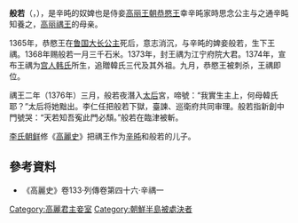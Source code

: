 '''般若'''（{{lang|ko|반야}}，{{bd|？||1376年|}}），是辛旽的奴婢也是侍妾[[高丽王朝|高丽王朝]][[恭愍王|恭愍王]]幸辛旽家時思念公主与之通辛盹知養之，[[高丽禑王|高丽禑王]]的母亲。

1365年，恭愍王在[[仁德王后|鲁国大长公主]]死后，意志消沉，与辛旽的婢妾般若，生下王禑。1368年赐般若一月三千石米。1373年，封王禑为江宁府院大君。1374年，宣布王禑为[[顺静王后|宫人韩氏]]所生，追贈韓氏三代及其外祖。九月，恭愍王被刺杀，王禑即位。

禑王二年（1376年）三月，般若夜潛入[[恭元王后|太后]]宮，啼號：“我實生主上，何母韓氏耶？”太后将她黜出。李仁任把般若下獄，臺諫、巡衛府共同审理。般若指新創中門號哭：“天若知吾寃此門必頹。”般若在臨津被斬。

[[李氏朝鲜|李氏朝鲜]]修《[[高麗史|高麗史]]》把禑王作为[[辛旽|辛旽]]和般若的儿子。

== 參考資料 ==
* 《高麗史》卷133·列傳卷第四十六·辛禑一

{{高麗王后}}

[[Category:高麗君主妾室|Category:高麗君主妾室]]
[[Category:朝鮮半島被處決者|Category:朝鮮半島被處決者]]
